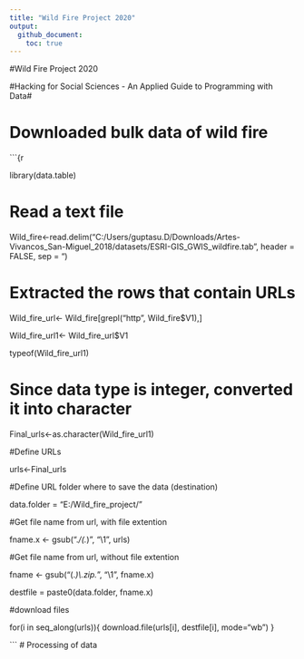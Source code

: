 ```yaml
---
title: "Wild Fire Project 2020"
output: 
  github_document:
    toc: true
---
```


#Wild Fire Project 2020

#Hacking for Social Sciences - An Applied Guide to Programming with Data#

# Downloaded bulk data of wild fire

```{r 

library(data.table)

# Read a text file

Wild_fire<-read.delim("C:/Users/guptasu.D/Downloads/Artes-Vivancos_San-Miguel_2018/datasets/ESRI-GIS_GWIS_wildfire.tab", header = FALSE, sep = "\t")

# Extracted the rows that contain URLs

Wild_fire_url<- Wild_fire[grepl("http", Wild_fire$V1),]

Wild_fire_url1<- Wild_fire_url$V1

typeof(Wild_fire_url1)

# Since data type is integer, converted it into character

Final_urls<-as.character(Wild_fire_url1)

#Define URLs

urls<-Final_urls

#Define URL folder where to save the data (destination)

data.folder = "E:/Wild_fire_project/"

#Get file name from url, with file extention

fname.x <- gsub(".*/(.*)", "\\1", urls)

#Get file name from url, without file extention

fname <- gsub("(.*)\\.zip.*", "\\1", fname.x)


destfile = paste0(data.folder, fname.x)

#download files

for(i in seq_along(urls)){
  download.file(urls[i], destfile[i], mode="wb")
}

```
# Processing of data
